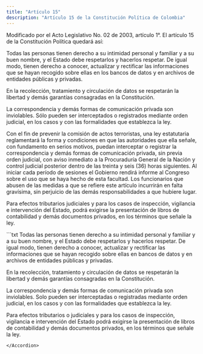 ```yaml
---
title: "Artículo 15"
description: "Artículo 15 de la Constitución Política de Colombia"
---
```


<Warning>Modificado por el Acto Legislativo No. 02 de 2003, artículo 1°. El artículo 15 de la Constitución Política quedará así: </Warning>

Todas las personas tienen derecho a su intimidad personal y familiar y a su buen nombre, y el Estado debe respetarlos y hacerlos respetar. De igual modo, tienen derecho a conocer, actualizar y rectificar las informaciones que se hayan recogido sobre ellas en los bancos de datos y en archivos de entidades públicas y privadas.

En la recolección, tratamiento y circulación de datos se respetarán la libertad y demás garantías consagradas en la Constitución.

La correspondencia y demás formas de comunicación privada son inviolables. Sólo pueden ser interceptados o registrados mediante orden judicial, en los casos y con las formalidades que establezca la ley. 

Con el fin de prevenir la comisión de actos terroristas, una ley estatutaria reglamentará la forma y condiciones en que las autoridades que ella señale, con fundamento en serios motivos, puedan interceptar o registrar la correspondencia y demás formas de comunicación privada, sin previa orden judicial, con aviso inmediato a la Procuraduría General de la Nación y control judicial posterior dentro de las treinta y seis (36) horas siguientes. Al iniciar cada período de sesiones el Gobierno rendirá informe al Congreso sobre el uso que se haya hecho de esta facultad. Los funcionarios que abusen de las medidas a que se refiere este artículo incurrirán en falta gravísima, sin perjuicio de las demás responsabilidades a que hubiere lugar.

Para efectos tributarios judiciales y para los casos de inspección, vigilancia e intervención del Estado, podrá exigirse la presentación de libros de contabilidad y demás documentos privados, en los términos que señale la ley. 

<Accordion title="Artículo original antes de la modificación:">
```txt
Todas las personas tienen derecho a su intimidad personal y familiar y
a su buen nombre, y el Estado debe respetarlos y hacerlos respetar. De
igual modo, tienen derecho a conocer, actualizar y rectificar las
informaciones que se hayan recogido sobre ellas en bancos de datos y
en archivos de entidades públicas y privadas.

En la recolección, tratamiento y circulación de datos se respetarán la
libertad y demás garantías consagradas en la Constitución.

La correspondencia y demás formas de comunicación privada son
inviolables. Solo pueden ser interceptadas o registradas mediante
orden judicial, en los casos y con las formalidades que establezca la
ley.

Para efectos tributarios o judiciales y para los casos de inspección,
vigilancia e intervención del Estado podrá exigirse la presentación de
libros de contabilidad y demás documentos privados, en los términos
que señale la ley.
```
</Accordion>
